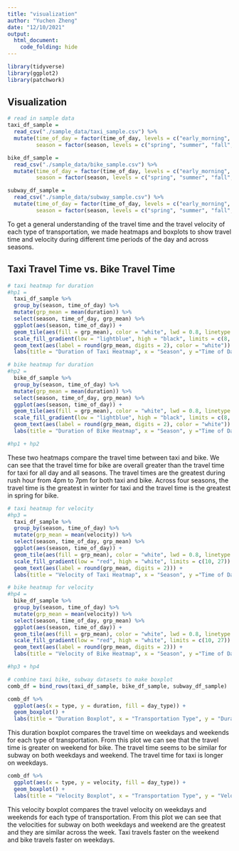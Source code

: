 ```yaml
---
title: "visualization"
author: "Yuchen Zheng"
date: "12/10/2021"
output:
  html_document:
    code_folding: hide
---
```


```r
library(tidyverse)
library(ggplot2)
library(patchwork)
```

## Visualization 

```r
# read in sample data
taxi_df_sample = 
  read_csv("./sample_data/taxi_sample.csv") %>% 
  mutate(time_of_day = factor(time_of_day, levels = c("early_morning", "rush_hour_am", "midday", "rush_hour_pm", "evening")),
         season = factor(season, levels = c("spring", "summer", "fall", "winter")))

bike_df_sample = 
  read_csv("./sample_data/bike_sample.csv") %>% 
  mutate(time_of_day = factor(time_of_day, levels = c("early_morning", "rush_hour_am", "midday", "rush_hour_pm", "evening")),
         season = factor(season, levels = c("spring", "summer", "fall", "winter")))

subway_df_sample = 
  read_csv("./sample_data/subway_sample.csv") %>% 
  mutate(time_of_day = factor(time_of_day, levels = c("early_morning", "rush_hour_am", "midday", "rush_hour_pm", "evening")),
         season = factor(season, levels = c("spring", "summer", "fall", "winter")))
```

To get a general understanding of the travel time and the travel velocity of each type of transportation, we made heatmaps and boxplots to show travel time and velocity during different time periods of the day and across seasons.

## Taxi Travel Time vs. Bike Travel Time
```r
# taxi heatmap for duration
#hp1 =
  taxi_df_sample %>%
  group_by(season, time_of_day) %>%
  mutate(grp_mean = mean(duration)) %>%
  select(season, time_of_day, grp_mean) %>%
  ggplot(aes(season, time_of_day)) +
  geom_tile(aes(fill = grp_mean), color = "white", lwd = 0.8, linetype = 1) +
  scale_fill_gradient(low = "lightblue", high = "black", limits = c(8, 16)) +
  geom_text(aes(label = round(grp_mean, digits = 2), color = "white")) +
  labs(title = "Duration of Taxi Heatmap", x = "Season", y ="Time of Day", fill = "Mean Duration (mins)")
```

```r
# bike heatmap for duration 
#hp2 =
  bike_df_sample %>%
  group_by(season, time_of_day) %>%
  mutate(grp_mean = mean(duration)) %>%
  select(season, time_of_day, grp_mean) %>%
  ggplot(aes(season, time_of_day)) +
  geom_tile(aes(fill = grp_mean), color = "white", lwd = 0.8, linetype = 1) +
  scale_fill_gradient(low = "lightblue", high = "black", limits = c(8, 16)) +
  geom_text(aes(label = round(grp_mean, digits = 2), color = "white")) +
  labs(title = "Duration of Bike Heatmap", x = "Season", y ="Time of Day", fill = "Mean Duration(mins)")

#hp1 + hp2
```

These two heatmaps compare the travel time between taxi and bike. We can see that the travel time for bike are overall greater than the travel time for taxi for all day and all seasons. The travel times are the greatest during rush hour from 4pm to 7pm for both taxi and bike. Across four seasons, the travel time is the greatest in winter for taxi and the travel time is the greatest in spring for bike. 

```r
# taxi heatmap for velocity
#hp3 =
  taxi_df_sample %>%
  group_by(season, time_of_day) %>%
  mutate(grp_mean = mean(velocity)) %>%
  select(season, time_of_day, grp_mean) %>%
  ggplot(aes(season, time_of_day)) +
  geom_tile(aes(fill = grp_mean), color = "white", lwd = 0.8, linetype = 1) +
  scale_fill_gradient(low = "red", high = "white", limits = c(10, 27)) +
  geom_text(aes(label = round(grp_mean, digits = 2))) +
  labs(title = "Velocity of Taxi Heatmap", x = "Season", y ="Time of Day", fill = "Mean Velocity(km/h)")
```

```r
# bike heatmap for velocity
#hp4 =
  bike_df_sample %>%
  group_by(season, time_of_day) %>%
  mutate(grp_mean = mean(velocity)) %>%
  select(season, time_of_day, grp_mean) %>%
  ggplot(aes(season, time_of_day)) +
  geom_tile(aes(fill = grp_mean), color = "white", lwd = 0.8, linetype = 1) +
  scale_fill_gradient(low = "red", high = "white", limits = c(10, 27)) +
  geom_text(aes(label = round(grp_mean, digits = 2))) +
  labs(title = "Velocity of Bike Heatmap", x = "Season", y ="Time of Day", fill = "Mean Velocity(km/h)")

#hp3 + hp4
```

```r
# combine taxi bike, subway datasets to make boxplot
comb_df = bind_rows(taxi_df_sample, bike_df_sample, subway_df_sample)
```

```r
comb_df %>%
  ggplot(aes(x = type, y = duration, fill = day_type)) +
  geom_boxplot() +
  labs(title = "Duration Boxplot", x = "Transportation Type", y = "Duration (mins)")
```

This duration boxplot compares the travel time on weekdays and weekends for each type of transportation. From this plot we can see that the travel time is greater on weekend for bike. The travel time seems to be similar for subway on both weekdays and weekend. The travel time for taxi is longer on weekdays. 

```r
comb_df %>%
  ggplot(aes(x = type, y = velocity, fill = day_type)) +
  geom_boxplot() +
  labs(title = "Velocity Boxplot", x = "Transportation Type", y = "Velocity (km/h)")
```

This velocity boxplot compares the travel velocity on weekdays and weekends for each type of transportation. From this plot we can see that the velocities for subway on both weekdays and weekend are the greatest and they are similar across the week. Taxi travels faster on the weekend and bike travels faster on weekdays.  

